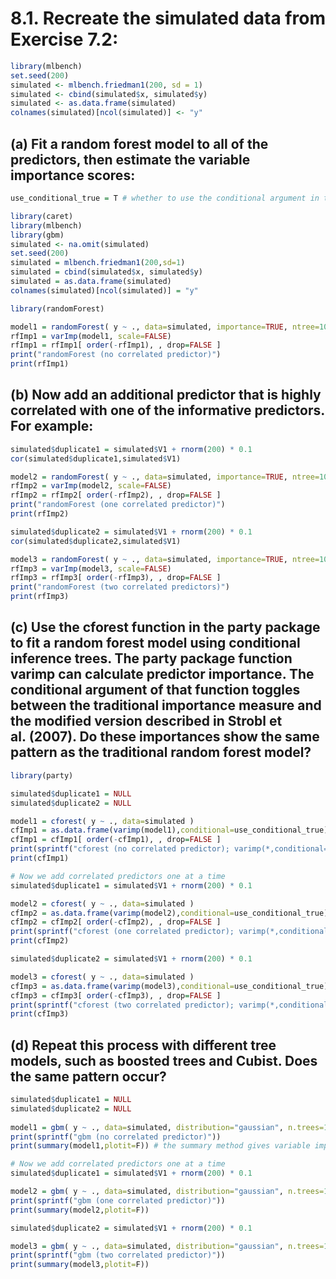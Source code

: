 #   8.1. Recreate the simulated data from Exercise 7.2:

```r
library(mlbench)
set.seed(200)
simulated <- mlbench.friedman1(200, sd = 1)
simulated <- cbind(simulated$x, simulated$y)
simulated <- as.data.frame(simulated)
colnames(simulated)[ncol(simulated)] <- "y"
```


##    (a) Fit a random forest model to all of the predictors, then estimate the variable importance scores:

```r
use_conditional_true = T # whether to use the conditional argument in the cforest function call 

library(caret) 
library(mlbench)
library(gbm)
simulated <- na.omit(simulated)
set.seed(200)
simulated = mlbench.friedman1(200,sd=1)
simulated = cbind(simulated$x, simulated$y)
simulated = as.data.frame(simulated)
colnames(simulated)[ncol(simulated)] = "y" 

library(randomForest)

model1 = randomForest( y ~ ., data=simulated, importance=TRUE, ntree=1000 )
rfImp1 = varImp(model1, scale=FALSE)
rfImp1 = rfImp1[ order(-rfImp1), , drop=FALSE ]
print("randomForest (no correlated predictor)")
print(rfImp1)
```


##    (b) Now add an additional predictor that is highly correlated with one of the informative predictors. For example:

```r

simulated$duplicate1 = simulated$V1 + rnorm(200) * 0.1
cor(simulated$duplicate1,simulated$V1)

model2 = randomForest( y ~ ., data=simulated, importance=TRUE, ntree=1000 )
rfImp2 = varImp(model2, scale=FALSE)
rfImp2 = rfImp2[ order(-rfImp2), , drop=FALSE ] 
print("randomForest (one correlated predictor)")
print(rfImp2)

simulated$duplicate2 = simulated$V1 + rnorm(200) * 0.1
cor(simulated$duplicate2,simulated$V1)

model3 = randomForest( y ~ ., data=simulated, importance=TRUE, ntree=1000 )
rfImp3 = varImp(model3, scale=FALSE)
rfImp3 = rfImp3[ order(-rfImp3), , drop=FALSE ] 
print("randomForest (two correlated predictors)")
print(rfImp3)
```


##    (c) Use the cforest function in the party package to fit a random forest model using conditional inference trees. The party package function varimp can calculate predictor importance. The conditional argument of that function toggles between the traditional importance measure and the modified version described in Strobl et al. (2007). Do these importances show the same pattern as the traditional random forest model?

```r

library(party)

simulated$duplicate1 = NULL
simulated$duplicate2 = NULL

model1 = cforest( y ~ ., data=simulated )
cfImp1 = as.data.frame(varimp(model1),conditional=use_conditional_true)
cfImp1 = cfImp1[ order(-cfImp1), , drop=FALSE ] 
print(sprintf("cforest (no correlated predictor); varimp(*,conditional=%s)",use_conditional_true))
print(cfImp1)

# Now we add correlated predictors one at a time 
simulated$duplicate1 = simulated$V1 + rnorm(200) * 0.1

model2 = cforest( y ~ ., data=simulated )
cfImp2 = as.data.frame(varimp(model2),conditional=use_conditional_true)
cfImp2 = cfImp2[ order(-cfImp2), , drop=FALSE ]  
print(sprintf("cforest (one correlated predictor); varimp(*,conditional=%s)",use_conditional_true))
print(cfImp2)

simulated$duplicate2 = simulated$V1 + rnorm(200) * 0.1

model3 = cforest( y ~ ., data=simulated )
cfImp3 = as.data.frame(varimp(model3),conditional=use_conditional_true)
cfImp3 = cfImp3[ order(-cfImp3), , drop=FALSE ] 
print(sprintf("cforest (two correlated predictor); varimp(*,conditional=%s)",use_conditional_true))
print(cfImp3)

```


##    (d) Repeat this process with different tree models, such as boosted trees and Cubist. Does the same pattern occur?

```r
simulated$duplicate1 = NULL
simulated$duplicate2 = NULL
      
model1 = gbm( y ~ ., data=simulated, distribution="gaussian", n.trees=1000 ) 
print(sprintf("gbm (no correlated predictor)"))
print(summary(model1,plotit=F)) # the summary method gives variable importance ... 

# Now we add correlated predictors one at a time 
simulated$duplicate1 = simulated$V1 + rnorm(200) * 0.1

model2 = gbm( y ~ ., data=simulated, distribution="gaussian", n.trees=1000 ) 
print(sprintf("gbm (one correlated predictor)"))
print(summary(model2,plotit=F))

simulated$duplicate2 = simulated$V1 + rnorm(200) * 0.1

model3 = gbm( y ~ ., data=simulated, distribution="gaussian", n.trees=1000 ) 
print(sprintf("gbm (two correlated predictor)"))
print(summary(model3,plotit=F))
```

